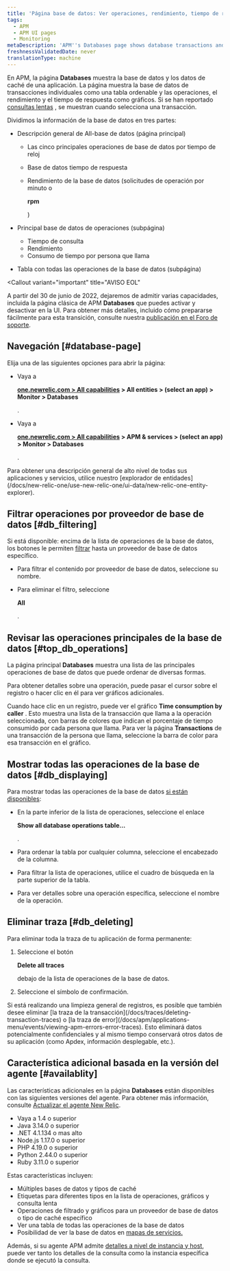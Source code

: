 ```yaml
---
title: 'Página base de datos: Ver operaciones, rendimiento, tiempo de respuesta'
tags:
  - APM
  - APM UI pages
  - Monitoring
metaDescription: 'APM''s Databases page shows database transactions and slow database queries as tables. It also shows operations, throughput, and query time as charts.'
freshnessValidatedDate: never
translationType: machine
---
```


En APM, la página <DoNotTranslate>**Databases**</DoNotTranslate> muestra la base de datos y los datos de caché de una aplicación. La página muestra la base de datos de transacciones individuales como una tabla ordenable y las operaciones, el rendimiento y el tiempo de respuesta como gráficos. Si se han reportado [consultas lentas](/docs/apm/applications-menu/monitoring/viewing-slow-query-details) , se muestran cuando selecciona una transacción.

Dividimos la información de la base de datos en tres partes:

* Descripción general de All-base de datos (página principal)

  * Las cinco principales operaciones de base de datos por tiempo de reloj

  * Base de datos tiempo de respuesta

  * Rendimiento de la base de datos (solicitudes de operación por minuto o

    <DoNotTranslate>**rpm**</DoNotTranslate>

    )

* Principal base de datos de operaciones (subpágina)

  * Tiempo de consulta
  * Rendimiento
  * Consumo de tiempo por persona que llama

* Tabla con todas las operaciones de la base de datos (subpágina)

<Callout
  variant="important"
  title="AVISO EOL"
>
  A partir del 30 de junio de 2022, dejaremos de admitir varias capacidades, incluida la página clásica de APM <DoNotTranslate>**Databases**</DoNotTranslate> que puedes activar y desactivar en la UI. Para obtener más detalles, incluido cómo prepararse fácilmente para esta transición, consulte nuestra [publicación en el Foro de soporte](https://discuss.newrelic.com/t/q1-bulk-eol-announcement-fy23/181744).
</Callout>

## Navegación [#database-page]

Elija una de las siguientes opciones para abrir la página:

* Vaya a

  <DoNotTranslate>**[one.newrelic.com > All capabilities](https://one.newrelic.com/all-capabilities) > All entities > (select an app) > Monitor > Databases**</DoNotTranslate>

  .

* Vaya a

  <DoNotTranslate>**[one.newrelic.com > All capabilities](https://one.newrelic.com/all-capabilities) > APM & services > (select an app) > Monitor > Databases**</DoNotTranslate>

  .

<Callout variant="tip">
  Para obtener una descripción general de alto nivel de todas sus aplicaciones y servicios, utilice nuestro [explorador de entidades](/docs/new-relic-one/use-new-relic-one/ui-data/new-relic-one-entity-explorer).
</Callout>

## Filtrar operaciones por proveedor de base de datos [#db_filtering]

Si está disponible: encima de la lista de operaciones de la base de datos, los botones le permiten [filtrar](#availablity) hasta un proveedor de base de datos específico.

* Para filtrar el contenido por proveedor de base de datos, seleccione su nombre.

* Para eliminar el filtro, seleccione

  <DoNotTranslate>**All**</DoNotTranslate>

  .

## Revisar las operaciones principales de la base de datos [#top_db_operations]

La página principal <DoNotTranslate>**Databases**</DoNotTranslate> muestra una lista de las principales operaciones de base de datos que puede ordenar de diversas formas.

Para obtener detalles sobre una operación, puede pasar el cursor sobre el registro o hacer clic en él para ver gráficos adicionales.

Cuando hace clic en un registro, puede ver el gráfico <DoNotTranslate>**Time consumption by caller**</DoNotTranslate> . Esto muestra una lista de la transacción que llama a la operación seleccionada, con barras de colores que indican el porcentaje de tiempo consumido por cada persona que llama. Para ver la página <DoNotTranslate>**Transactions**</DoNotTranslate> de una transacción de la persona que llama, seleccione la barra de color para esa transacción en el gráfico.

## Mostrar todas las operaciones de la base de datos [#db_displaying]

Para mostrar todas las operaciones de la base de datos [si están disponibles](#availability):

* En la parte inferior de la lista de operaciones, seleccione el enlace

  <DoNotTranslate>**Show all database operations table...**</DoNotTranslate>

  .

* Para ordenar la tabla por cualquier columna, seleccione el encabezado de la columna.

* Para filtrar la lista de operaciones, utilice el cuadro de búsqueda en la parte superior de la tabla.

* Para ver detalles sobre una operación específica, seleccione el nombre de la operación.

## Eliminar traza [#db_deleting]

Para eliminar toda la traza de tu aplicación de forma permanente:

1. Seleccione el botón

   <DoNotTranslate>**Delete all traces**</DoNotTranslate>

   debajo de la lista de operaciones de la base de datos.

2. Seleccione el símbolo de confirmación.

<Callout variant="tip">
  Si está realizando una limpieza general de registros, es posible que también desee eliminar [la traza de la transacción](/docs/traces/deleting-transaction-traces) o [la traza de error](/docs/apm/applications-menu/events/viewing-apm-errors-error-traces). Esto eliminará datos potencialmente confidenciales y al mismo tiempo conservará otros datos de su aplicación (como Apdex, información desplegable, etc.).
</Callout>

## Característica adicional basada en la versión del agente [#availablity]

Las características adicionales en la página <DoNotTranslate>**Databases**</DoNotTranslate> están disponibles con las siguientes versiones del agente. Para obtener más información, consulte [Actualizar el agente New Relic](/docs/agents/manage-apm-agents/installation/update-new-relic-agent).

* Vaya a 1.4 o superior
* Java 3.14.0 o superior
* .NET 4.1.134 o mas alto
* Node.js 1.17.0 o superior
* PHP 4.19.0 o superior
* Python 2.44.0 o superior
* Ruby 3.11.0 o superior

Estas características incluyen:

* Múltiples bases de datos y tipos de caché
* Etiquetas para diferentes tipos en la lista de operaciones, gráficos y consulta lenta
* Operaciones de filtrado y gráficos para un proveedor de base de datos o tipo de caché específico
* Ver una tabla de todas las operaciones de la base de datos
* Posibilidad de ver la base de datos en [mapas de servicios.](/docs/apm/applications-menu/monitoring/service-maps)

Además, si su agente APM admite [detalles a nivel de instancia y host](/docs/apm/applications-menu/features/analyze-database-instance-level-performance-issues), puede ver tanto los detalles de la consulta como la instancia específica donde se ejecutó la consulta.